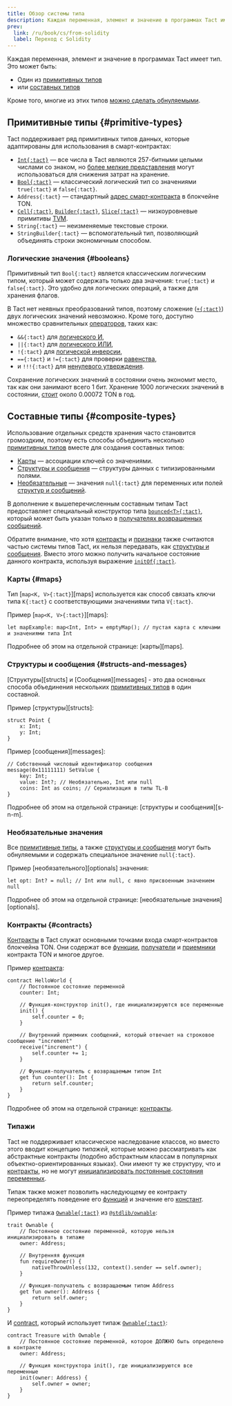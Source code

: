 ```yaml
---
title: Обзор системы типа
description: Каждая переменная, элемент и значение в программах Tact имеет тип
prev:
  link: /ru/book/cs/from-solidity
  label: Переход c Solidity
---
```


Каждая переменная, элемент и значение в программах Tact имеет тип. Это может быть:

- Один из [примитивных типов](#primitive-types)
- или [составных типов](#composite-types)

Кроме того, многие из этих типов [можно сделать обнуляемыми](#optionals).

## Примитивные типы {#primitive-types}

Tact поддерживает ряд примитивных типов данных, которые адаптированы для использования в смарт-контрактах:

- [`Int{:tact}`](/ru/book/integers) — все числа в Tact являются $257$-битными целыми числами со знаком, но [более мелкие представления](/ru/book/integers#serialization) могут использоваться для снижения затрат на хранение.
- [`Bool{:tact}`](#booleans) — классический логический тип со значениями `true{:tact}` и `false{:tact}`.
- `Address{:tact}` — стандартный [адрес смарт-контракта](https://docs.ton.org/learn/overviews/addresses#address-of-smart-contract) в блокчейне TON.
- [`Cell{:tact}`](/ru/book/cells#cells), [`Builder{:tact}`](/ru/book/cells#builders), [`Slice{:tact}`](/ru/book/cells#slices) — низкоуровневые примитивы [TVM][tvm].
- `String{:tact}` — неизменяемые текстовые строки.
- `StringBuilder{:tact}` — вспомогательный тип, позволяющий объединять строки экономичным способом.

[tvm]: https://docs.ton.org/learn/tvm-instructions/tvm-overview

### Логические значения {#booleans}

Примитивный тип `Bool{:tact}` является классическим логическим типом, который может содержать только два значения: `true{:tact}` и `false{:tact}`. Это удобно для логических операций, а также для хранения флагов.

В Tact нет неявных преобразований типов, поэтому сложение ([`+{:tact}`](/ru/book/operators#binary-add)) двух логических значений невозможно. Кроме того, доступно множество сравнительных [операторов](/ru/book/operators), таких как:

- `&&{:tact}` для [логического И](/ru/book/operators#binary-logical-and),
- `||{:tact}` для [логического ИЛИ](/ru/book/operators#binary-logical-or),
- `!{:tact}` для [логической инверсии](/ru/book/operators#unary-inverse),
- `=={:tact}` и `!={:tact}` для проверки [равенства](/ru/book/operators#binary-equality),
- и `!!!{:tact}` для [ненулевого утверждения](/ru/book/optionals).

Сохранение логических значений в состоянии очень экономит место, так как они занимают всего 1 бит. Хранение 1000 логических значений в состоянии, [стоит](https://ton.org/docs/develop/smart-contracts/fees#how-to-calculate-fees) около $0.00072$ TON в год.

## Составные типы {#composite-types}

Использование отдельных средств хранения часто становится громоздким, поэтому есть способы объединить несколько [примитивных типов](#primitive-types) вместе для создания составных типов:

- [Карты](#maps) — ассоциации ключей со значениями.
- [Структуры и сообщения](#structs-and-messages) — структуры данных с типизированными полями.
- [Необязательные](#optionals) — значения `null{:tact}` для переменных или полей [структур и сообщений](#structs-and-messages).

В дополнение к вышеперечисленным составным типам Tact предоставляет специальный конструктор типа [`bounced<T>{:tact}`](/ru/book/bounced), который может быть указан только в [получателях возвращенных сообщений](/ru/book/bounced).

Обратите внимание, что хотя [контракты](#contracts) и [признаки](#traits) также считаются частью системы типов Tact, их нельзя передавать, как [структуры и сообщения](#structs-and-messages). Вместо этого можно получить начальное состояние данного контракта, используя выражение [`initOf{:tact}`](/ru/book/expressions#initof).

### Карты {#maps}

Тип [`map<K, V>{:tact}`][maps] используется как способ связать ключи типа `K{:tact}` с соответствующими значениями типа `V{:tact}`.

Пример [`map<K, V>{:tact}`][maps]:

```tact
let mapExample: map<Int, Int> = emptyMap(); // пустая карта с ключами и значениями типа Int
```

Подробнее об этом на отдельной странице: [карты][maps].

[карты]: /ru/book/maps

### Структуры и сообщения {#structs-and-messages}

[Структуры][structs] и [Сообщения][messages] - это два основных способа объединения нескольких [примитивных типов](#primitive-types) в один составной.

Пример [структуры][structs]:

```tact
struct Point {
    x: Int;
    y: Int;
}
```

Пример [сообщения][messages]:

```tact
// Собственный числовый идентификатор сообщения
message(0x11111111) SetValue {
    key: Int;
    value: Int?; // Необязательно, Int или null
    coins: Int as coins; // Сериализация в типы TL-B
}
```

Подробнее об этом на отдельной странице: [структуры и сообщения][s-n-m].

[с-н-м]: /ru/book/structs-and-messages
[Структуры]: /ru/book/structs-and-messages#structs
[сообщения]: /ru/book/structs-and-messages#messages

### Необязательные значения

Все [примитивные типы](#primitive-types), а также [структуры и сообщения](#structs-and-messages) могут быть обнуляемыми и содержать специальное значение `null{:tact}`.

Пример [необязательного][optionals] значения:

```tact
let opt: Int? = null; // Int или null, с явно присвоенным значением null
```

Подробнее об этом на отдельной странице: [необязательные значения][optionals].

[факультативы]: /ru/book/optionals

### Контракты {#contracts}

[Контракты](/ru/book/contracts) в Tact служат основными точками входа смарт-контрактов блокчейна TON. Они содержат все [функции](/ru/book/functions), [получатели](/ru/book/functions#getter-functions) и [приемники](/ru/book/functions#receiver-functions) контракта TON и многое другое.

Пример [контракта](/ru/book/contracts):

```tact
contract HelloWorld {
    // Постоянное состояние переменной
    counter: Int;

    // Функция-конструктор init(), где инициализируются все переменные
    init() {
        self.counter = 0;
    }

    // Внутренний приемник сообщений, который отвечает на строковое сообщение "increment"
    receive("increment") {
        self.counter += 1;
    }

    // Функция-получатель с возвращаемым типом Int
    get fun counter(): Int {
        return self.counter;
    }
}
```

Подробнее об этом на отдельной странице: [контракты](/ru/book/contracts).

### Типажи

Tact не поддерживает классическое наследование классов, но вместо этого вводит концепцию _типажей_, которые можно рассматривать как абстрактные контракты (подобно абстрактным классам в популярных объектно-ориентированных языках). Они имеют ту же структуру, что и [контракты](#contracts), но не могут [инициализировать постоянные состояния переменных](/ru/book/contracts#init-function).

Типаж также может позволить наследующему ее контракту переопределять поведение его [функций](/ru/book/functions#virtual-and-abstract-functions) и значение его [констант](/ru/book/constants#virtual-and-abstract-constants).

Пример типажа [`Ownable{:tact}`](/ru/ref/stdlib-ownable#ownable) из [`@stdlib/ownable`](/ru/ref/stdlib-ownable):

```tact
trait Ownable {
    // Постоянное состояние переменной, которую нельзя инициализировать в типаже
    owner: Address;

    // Внутренняя функция
    fun requireOwner() {
        nativeThrowUnless(132, context().sender == self.owner);
    }

    // Функция-получатель с возвращаемым типом Address
    get fun owner(): Address {
        return self.owner;
    }
}
```

И [contract](#contracts), который использует типаж [`Ownable{:tact}`](/ru/ref/stdlib-ownable#ownable):

```tact
contract Treasure with Ownable {
    // Постоянное состояние переменной, которое ДОЛЖНО быть определено в контракте
    owner: Address;

    // Функция конструктора init(), где инициализируются все переменные
    init(owner: Address) {
        self.owner = owner;
    }
}
```
